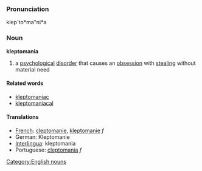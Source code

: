 ===Pronunciation===
klep`to*ma"ni*a

===Noun===
'''kleptomania'''

# a [[psychological]] [[disorder]] that causes an [[obsession]] with [[steal]]ing without material need

====Related words====
* [[kleptomaniac]]
* [[kleptomaniacal]]

====Translations====
*[[French]]: [[cleptomanie]], [[kleptomanie]] ''f''
*German: Kleptomanie
*[[Interlingua]]: kleptomania
*Portuguese: [[cleptomania]] ''f''

[[Category:English nouns]]